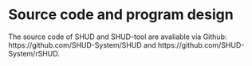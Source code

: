 # Source code and program design

The source code of SHUD and SHUD-tool are avaliable via Github: https://github.com/SHUD-System/SHUD and https://github.com/SHUD-System/rSHUD.


